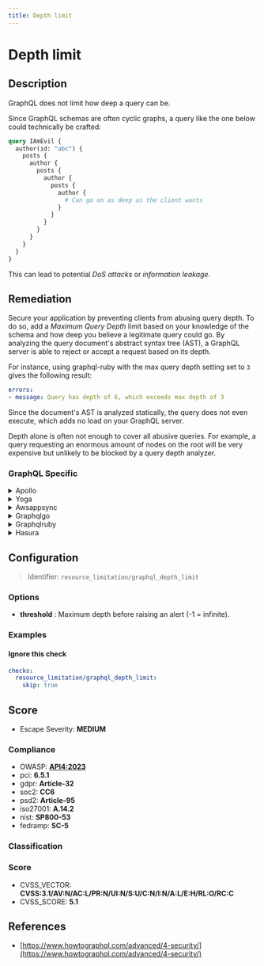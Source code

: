 ```yaml
---
title: Depth limit
---
```


# Depth limit

## Description

GraphQL does not limit how deep a query can be.

Since GraphQL schemas are often cyclic graphs, a query like the one below could technically be crafted:

```graphql
query IAmEvil {
  author(id: "abc") {
    posts {
      author {
        posts {
          author {
            posts {
              author {
                # Can go on as deep as the client wants
              }
            }
          }
        }
      }
    }
  }
}
```

This can lead to potential *DoS attacks* or *information leakage*.


## Remediation

Secure your application by preventing clients from abusing query depth.
To do so, add a *Maximum Query Depth* limit based on your knowledge of the schema and how deep you believe a legitimate query could go.
By analyzing the query document's abstract syntax tree (AST), a GraphQL server is able to reject or accept a request based on its depth.

For instance, using graphql-ruby with the max query depth setting set to `3` gives the following result:

```yaml
errors:
- message: Query has depth of 6, which exceeds max depth of 3
```

Since the document's AST is analyzed statically, the query does not even execute, which adds no load on your GraphQL server.

Depth alone is often not enough to cover all abusive queries. For example, a query requesting an enormous amount of nodes on the root will be very expensive but unlikely to be blocked by a query depth analyzer.



### GraphQL Specific

<details>
    <summary>Apollo</summary>

For the Apollo framework engine, ensure that you are implementing depth limiting to prevent overly complex queries from overloading the server. This can be achieved by using a validation rule that checks the depth of each query and rejects those that exceed a certain threshold. Libraries such as `graphql-depth-limit` can be used to easily set up depth limiting in your Apollo server configuration.

</details>

<details>
    <summary>Yoga</summary>

Ensure that the Yoga framework engine is updated to the latest version to mitigate any known vulnerabilities. Regularly review and apply security patches as they become available. Additionally, implement proper input validation to prevent injection attacks and configure the engine with secure defaults to minimize the risk of misconfiguration. Always follow best practices for authentication and authorization to protect sensitive data and resources.

</details>

<details>
    <summary>Awsappsync</summary>

To prevent issues with depth limits in AWS AppSync, it is recommended to define and enforce depth limiting on your GraphQL operations. This can be achieved by setting a maximum depth for queries in the AWS AppSync settings. Additionally, consider implementing cost analysis to ensure that queries do not exceed complexity that can impact performance. By using these strategies, you can protect your API against overly complex queries that could lead to performance degradation or abuse.

</details>

<details>
    <summary>Graphqlgo</summary>

To mitigate potential security vulnerabilities in the GraphQL Go framework engine, it is recommended to implement depth limiting on queries. Depth limiting restricts the complexity of the queries that can be executed by setting a maximum depth for each query. This prevents malicious users from crafting deeply nested queries that could potentially lead to performance issues or denial of service. To enforce depth limits, you can use middleware or custom logic that analyzes the query's abstract syntax tree (AST) before execution and rejects queries that exceed the specified depth threshold.

</details>

<details>
    <summary>Graphqlruby</summary>

In the GraphQL Ruby framework, to mitigate the risk of overly complex queries that can lead to performance issues or denial of service, implement a depth limit for queries. You can use the `max_depth` option in your schema definition to enforce a maximum depth for incoming queries. This will ensure that users cannot submit queries that exceed a certain level of nested fields, which can protect your application from unnecessary load and potential abuse. Additionally, consider using the graphql-depth_limit gem for more advanced depth limiting features.

</details>

<details>
    <summary>Hasura</summary>

To mitigate potential security risks in the Hasura framework engine, ensure that all GraphQL queries are validated against a strict schema and implement role-based access controls (RBAC) to limit permissions based on user roles. Additionally, use prepared statements or parameterized queries to prevent injection attacks, and regularly update the Hasura engine to the latest version to benefit from security patches and improvements.

</details>

## Configuration

> Identifier: `resource_limitation/graphql_depth_limit`

### Options

- **threshold** : Maximum depth before raising an alert (-1 = infinite).




### Examples



#### Ignore this check

```yaml
checks:
  resource_limitation/graphql_depth_limit:
    skip: true
```




## Score

- Escape Severity: **<span className="medium-severity">MEDIUM</span>**

### Compliance

- OWASP: **[API4:2023](https://github.com/OWASP/API-Security/blob/master/editions/2023/en/0xa4-unrestricted-resource-consumption.md)**
- pci: **6.5.1**
- gdpr: **Article-32**
- soc2: **CC6**
- psd2: **Article-95**
- iso27001: **A.14.2**
- nist: **SP800-53**
- fedramp: **SC-5**

### Classification






### Score

- CVSS_VECTOR: **CVSS:3.1/AV:N/AC:L/PR:N/UI:N/S:U/C:N/I:N/A:L/E:H/RL:O/RC:C**
- CVSS_SCORE: **5.1**

## References

- [https://www.howtographql.com/advanced/4-security/](https://www.howtographql.com/advanced/4-security/)
  